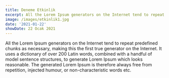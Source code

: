 ```yaml
---
title: Deneme Etkinlik
excerpt: All the Lorem Ipsum generators on the Internet tend to repeat predefined chunks as necessary
image: /images/etkinlik1.jpg
date: '2021-01-22'
showDate: 22 Ocak 2021
---
```


All the Lorem Ipsum generators on the Internet tend to repeat predefined chunks as necessary, making this the first true generator on the Internet. It uses a dictionary of over 200 Latin words, combined with a handful of model sentence structures, to generate Lorem Ipsum which looks reasonable. The generated Lorem Ipsum is therefore always free from repetition, injected humour, or non-characteristic words etc.
